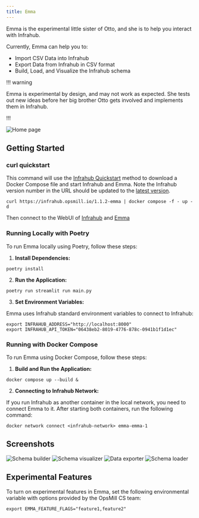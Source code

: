 ```yaml
---
title: Emma
---
```


Emma is the experimental little sister of Otto, and she is to help you interact with Infrahub.

Currently, Emma can help you to:

- Import CSV Data into Infrahub
- Export Data from Infrahub in CSV format
- Build, Load, and Visualize the Infrahub schema

!!! warning

Emma is experimental by design, and may not work as expected. She tests out new ideas before her big brother Otto gets involved and implements them in Infrahub.

!!!

![Home page](static/home_page.png)

## Getting Started

### curl quickstart

This command will use the [Infrahub Quickstart](https://docs.infrahub.app/guides/installation#quick-start-via-curl) method to download a Docker Compose file and start Infrahub and Emma. Note the Infrahub version number in the URL should be updated to the [latest version](https://github.com/opsmill/infrahub/tags).

```console
curl https://infrahub.opsmill.io/1.1.2-emma | docker compose -f - up -d
```

Then connect to the WebUI of [Infrahub](http://localhost:8000) and [Emma](http://localhost:8501)

### Running Locally with Poetry

To run Emma locally using Poetry, follow these steps:

1. **Install Dependencies:**

 ```console
 poetry install
 ```

2. **Run the Application:**

 ```console
 poetry run streamlit run main.py
 ```

3. **Set Environment Variables:**

 Emma uses Infrahub standard environment variables to connect to Infrahub:

 ```console
 export INFRAHUB_ADDRESS="http://localhost:8000"
 export INFRAHUB_API_TOKEN="06438eb2-8019-4776-878c-0941b1f1d1ec"
 ```

### Running with Docker Compose

To run Emma using Docker Compose, follow these steps:

1. **Build and Run the Application:**

 ```console
 docker compose up --build &
 ```

2. **Connecting to Infrahub Network:**

If you run Infrahub as another container in the local network, you need to connect Emma to it. After starting both containers, run the following command:

```console
docker network connect <infrahub-network> emma-emma-1
```

## Screenshots

![Schema builder](static/schema_builder.png)
![Schema visualizer](static/schema_visualizer.png)
![Data exporter](static/data_exporter.png)
![Schema loader](static/schema_loader.png)

## Experimental Features

To turn on experimental features in Emma, set the following environmental variable with options provided by the OpsMill CS team:

```console
export EMMA_FEATURE_FLAGS="feature1,feature2"
```
